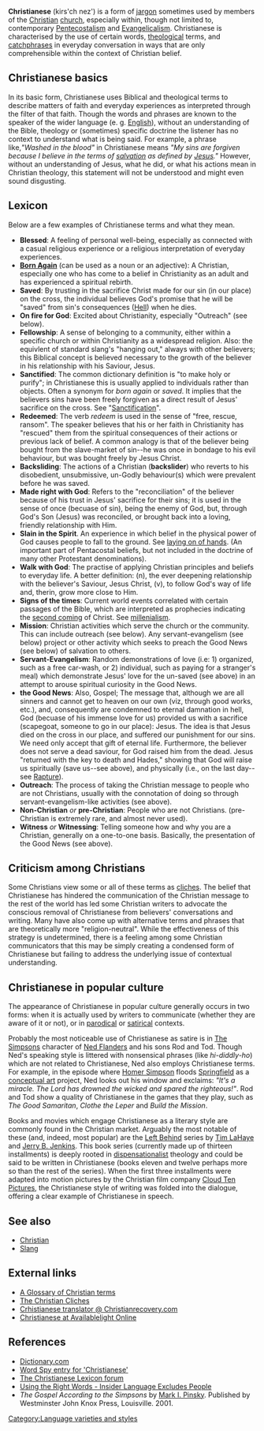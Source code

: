 '''Christianese''' (kirs'ch nez') is a form of [[jargon]] sometimes used by members of the [[Christian]] [[church]], especially within, though not limited to, contemporary [[Pentecostalism]] and [[Evangelicalism]]. Christianese is characterised by the use of certain words, [[theological]] terms, and [[catchphrases]] in everyday conversation in ways that are only comprehensible within the context of Christian belief. 
==Christianese basics==
In its basic form, Christianese uses Biblical and theological terms to describe matters of faith and everyday experiences as interpreted through the filter of that faith. Though the words and phrases are known to the speaker of the wider language (e. g. [[English language|English]]), without an understanding of the Bible, theology or (sometimes) specific doctrine the listener has no context to understand what is being said.  For example, a phrase like,''"Washed in the blood"'' in Christianese means ''"My sins are forgiven because I believe in the terms of [[salvation]] as defined by [[Jesus]]."''  However, without an understanding of Jesus, what he did, or what his actions mean in Christian theology, this statement will not be understood and might even sound disgusting. 

==Lexicon==
Below are a few examples of Christianese terms and what they mean.

*'''Blessed''': A feeling of personal well-being, especially as connected with a casual religious experience or a religious interpretation of everyday experiences.
*'''[[Born Again]]''' (can be used as a noun or an adjective): A Christian, especially one who has come to a belief in Christianity as an adult and has experienced a spiritual rebirth.
*'''Saved''': By trusting in the sacrifice Christ made for our sin (in our place) on the cross, the individual believes God's promise that he will be "saved" from sin's consequences ([[Hell]]) when he dies.
*'''On fire for God''': Excited about Christianity, especially "Outreach" (see below).
*'''Fellowship''': A sense of belonging to a community, either within a specific church or within Christianity as a widespread religion.  Also: the equivlent of standard slang's "hanging out," always with other believers; this Biblical concept is believed necessary to the growth of the believer in his relationship with his Saviour, Jesus.
*'''Sanctified''': The common dictionary definition is "to make holy or purify"; in Christianese this is usually applied to individuals rather than objects.  Often a synonym for ''born again'' or ''saved''.  It implies that the believers sins have been freely forgiven as a direct result of Jesus' sacrifice on the cross.  See "[[Sanctification]]".
*'''Redeemed''': The verb ''redeem'' is used in the sense of "free, rescue, ransom". The speaker believes that his or her faith in Christianity has "rescued" them from the spiritual consequences of their actions or previous lack of belief.  A common analogy is that of the believer being bought from the slave-market of sin--he was once in bondage to his evil behaviour, but was bought freely by Jesus Christ.
*'''Backsliding''': The actions of a Christian ('''backslider''') who reverts to his disobedient, unsubmissive, un-Godly behaviour(s) which were prevalent before he was saved.
*'''Made right with God''': Refers to the "reconciliation" of the believer because of his trust in Jesus' sacrifice for their sins; it is used in the sense of once (becuase of sin), being the enemy of God, but, through God's Son (Jesus) was reconciled, or brought back into a loving, friendly relationship with Him.
*'''Slain in the Spirit'''. An experience in which belief in the physical power of God causes people to fall to the ground. See [[laying on of hands]]. (An important part of Pentacostal beliefs, but not included in the doctrine of many other Protestant denominations).
*'''Walk with God''': The practise of applying Christian principles and beliefs to everyday life.  A better definition: (n), the ever deepening relationship with the believer's Saviour, Jesus Christ, (v), to follow God's way of life and, therin, grow more close to Him.
*'''Signs of the times''': Current world events correlated with certain passages of the Bible, which are interpreted as prophecies indicating the [[second coming]] of Christ. See [[millenialism]].
*'''Mission''': Christian activities which serve the church or the community.  This can include outreach (see below).  Any servant-evangelism (see below) project or other activity which seeks to preach the Good News (see below) of salvation to others.
*'''Servant-Evangelism''': Random demonstrations of love (i.e: 1) organized, such as a free car-wash, or 2) individual, such as paying for a stranger's meal) which demonstrate Jesus' love for the un-saved (see above) in an attempt to arouse spiritual curiosity in the Good News.
*'''the Good News''': Also, Gospel; The message that, although we are all sinners and cannot get to heaven on our own (viz, through good works, etc.), and, consequently are condemned to eternal damnation in hell, God (becuase of his immense love for us) provided us with a sacrifice (scapegoat, someone to go in our place): Jesus.  The idea is that Jesus died on the cross in our place, and suffered our punishment for our sins.  We need only accept that gift of eternal life.  Furthermore, the believer does not serve a dead saviour, for God raised him from the dead.  Jesus "returned with the key to death and Hades," showing that God will raise us spiritually (save us--see above), and physically (i.e., on the last day--see [[Rapture]]). 
*'''Outreach''': The process of taking the Christian message to people who are not Christians, usually with the connotation of doing so through servant-evangelism-like activities (see above).
*'''Non-Christian''' ''or'' '''pre-Christian''': People who are not Christians. (pre-Christian is extremely rare, and almost never used).
*'''Witness''' ''or'' '''Witnessing''': Telling someone how and why you are a Christian, generally on a one-to-one basis.  Basically, the presentation of the Good News (see above).

==Criticism among Christians==
Some Christians view some or all of these terms as [[cliche]]s. The belief that Christianese has hindered the communication of the Christian message to the rest of the world has led some Christian writers to advocate the conscious removal of Christianese from believers' conversations and writing.  Many have also come up with alternative terms and phrases that are theoretically more "religion-neutral".  While the effectiveness of this strategy is undetermined, there is a feeling among some Christian communicators that this may be simply creating a condensed form of Christianese but failing to address the underlying issue of contextual understanding.


==Christianese in popular culture==
The appearance of Christianese in popular culture generally occurs in two forms: when it is actually used by writers to communicate (whether they are aware of it or not), or in [[parody|parodical]] or [[satire|satirical]] contexts.

Probably the most noticeable use of Christianese as satire is in [[The Simpsons]] character of [[Ned Flanders]] and his sons Rod and Tod. Though Ned's speaking style is littered with nonsensical phrases (like ''hi-diddly-ho'') which are not related to Christianese, Ned also employs Christianese terms. For example, in the episode where [[Homer Simpson]] floods [[Springfield]] as a [[conceptual art]] project, Ned looks out his window and exclaims: ''"It's a miracle. The Lord has drowned the wicked and spared the righteous!"''. Rod and Tod show a quality of Christianese in the games that they play, such as ''The Good Samaritan'', ''Clothe the Leper'' and ''Build the Mission''.

Books and movies which engage Christianese as a literary style are commonly found in the Christian market. Arguably the most notable of these (and, indeed, most popular) are the [[Left Behind]] series by [[Tim LaHaye]] and [[Jerry B. Jenkins]]. This book series (currently made up of thirteen installments) is deeply rooted in [[dispensationalist]] theology and could be said to be written in Christianese (books eleven and twelve perhaps more so than the rest of the series). When the first three installments were adapted into motion pictures by the Christian film company [[Cloud Ten Pictures]], the Christianese style of writing was folded into the dialogue, offering a clear example of Christianese in speech.

==See also==
*[[Christian]]
*[[Slang]]

==External links==
* [http://ks.essortment.com/glossarychristi_rtdp.htm A Glossary of Christian terms]
* [http://www.jcsm.org/biblelessons/cliches.htm The Christian Cliches]
* [http://www.christianrecovery.com/vb/archive/index.php/t-17.html Crhistianese translator @ Christianrecovery.com]
* [http://www.availablelightonline.com/christianese.html Christianese at Availablelight Online]

== References ==
* [http://www.dictionary.com Dictionary.com]
* [http://www.wordspy.com/words/Christianese.asp Word Spy entry for 'Christianese']
* [http://lexicon.rail.com/phpLexicon/ The Christianese Lexicon forum]
* [http://www.gospelcom.net/guide/resources/jargon.php Using the Right Words - Insider Language Excludes People]
* ''The Gospel According to the Simpsons'' by [[Mark I. Pinsky]]. Published by Westminster John Knox Press, Louisville. 2001.

[[Category:Language varieties and styles]]